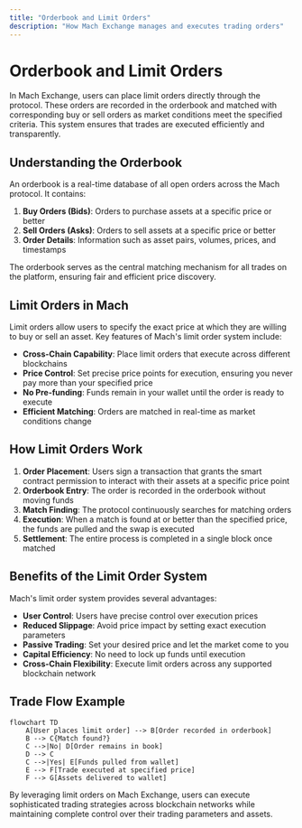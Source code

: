 ```yaml
---
title: "Orderbook and Limit Orders"
description: "How Mach Exchange manages and executes trading orders"
---
```


# Orderbook and Limit Orders

In Mach Exchange, users can place limit orders directly through the protocol. These orders are recorded in the orderbook and matched with corresponding buy or sell orders as market conditions meet the specified criteria. This system ensures that trades are executed efficiently and transparently.

## Understanding the Orderbook

An orderbook is a real-time database of all open orders across the Mach protocol. It contains:

1. **Buy Orders (Bids)**: Orders to purchase assets at a specific price or better
2. **Sell Orders (Asks)**: Orders to sell assets at a specific price or better
3. **Order Details**: Information such as asset pairs, volumes, prices, and timestamps

The orderbook serves as the central matching mechanism for all trades on the platform, ensuring fair and efficient price discovery.

## Limit Orders in Mach

Limit orders allow users to specify the exact price at which they are willing to buy or sell an asset. Key features of Mach's limit order system include:

- **Cross-Chain Capability**: Place limit orders that execute across different blockchains
- **Price Control**: Set precise price points for execution, ensuring you never pay more than your specified price
- **No Pre-funding**: Funds remain in your wallet until the order is ready to execute
- **Efficient Matching**: Orders are matched in real-time as market conditions change

## How Limit Orders Work

1. **Order Placement**: Users sign a transaction that grants the smart contract permission to interact with their assets at a specific price point
2. **Orderbook Entry**: The order is recorded in the orderbook without moving funds
3. **Match Finding**: The protocol continuously searches for matching orders
4. **Execution**: When a match is found at or better than the specified price, the funds are pulled and the swap is executed
5. **Settlement**: The entire process is completed in a single block once matched

## Benefits of the Limit Order System

Mach's limit order system provides several advantages:

- **User Control**: Users have precise control over execution prices
- **Reduced Slippage**: Avoid price impact by setting exact execution parameters
- **Passive Trading**: Set your desired price and let the market come to you
- **Capital Efficiency**: No need to lock up funds until execution
- **Cross-Chain Flexibility**: Execute limit orders across any supported blockchain network

## Trade Flow Example

```mermaid
flowchart TD
    A[User places limit order] --> B[Order recorded in orderbook]
    B --> C{Match found?}
    C -->|No| D[Order remains in book]
    D --> C
    C -->|Yes| E[Funds pulled from wallet]
    E --> F[Trade executed at specified price]
    F --> G[Assets delivered to wallet]
```

By leveraging limit orders on Mach Exchange, users can execute sophisticated trading strategies across blockchain networks while maintaining complete control over their trading parameters and assets.
